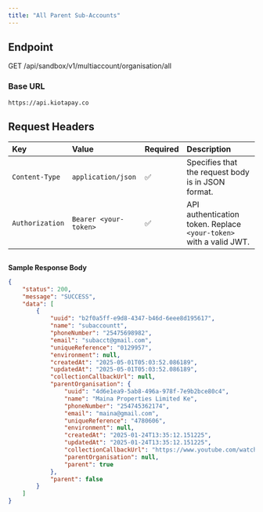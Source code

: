 ```yaml
---
title: "All Parent Sub-Accounts"
---
```


## Endpoint

GET /api/sandbox/v1/multiaccount/organisation/all

### Base URL

`https://api.kiotapay.co`

## **Request Headers**

| Key             | Value                 | Required | Description                                                        |
| :-------------- | :-------------------- | :------- | :----------------------------------------------------------------- |
| `Content-Type`  | `application/json`    | ✅        | Specifies that the request body is in JSON format.                 |
| `Authorization` | `Bearer <your-token>` | ✅        | API authentication token. Replace `<your-token>` with a valid JWT. |

## 

**Sample Response Body**

```json
{
    "status": 200,
    "message": "SUCCESS",
    "data": [
        {
            "uuid": "b2f0a5ff-e9d8-4347-b46d-6eee8d195617",
            "name": "subaccountt",
            "phoneNumber": "25475698982",
            "email": "subacct@gmail.com",
            "uniqueReference": "0129957",
            "environment": null,
            "createdAt": "2025-05-01T05:03:52.086189",
            "updatedAt": "2025-05-01T05:03:52.086189",
            "collectionCallbackUrl": null,
            "parentOrganisation": {
                "uuid": "4d6e1ea9-5ab8-496a-978f-7e9b2bce80c4",
                "name": "Maina Properties Limited Ke",
                "phoneNumber": "254745362174",
                "email": "maina@gmail.com",
                "uniqueReference": "4780606",
                "environment": null,
                "createdAt": "2025-01-24T13:35:12.151225",
                "updatedAt": "2025-01-24T13:35:12.151225",
                "collectionCallbackUrl": "https://www.youtube.com/watch?v=1J7wGZEWnMI",
                "parentOrganisation": null,
                "parent": true
            },
            "parent": false
        }
    ]
}
```